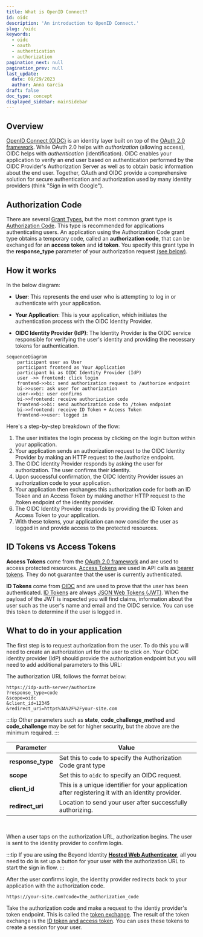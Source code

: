 ```yaml
---
title: What is OpenID Connect?
id: oidc
description: 'An introduction to OpenID Connect.'
slug: /oidc
keywords:
  - oidc
  - oauth
  - authentication
  - authorization
pagination_next: null
pagination_prev: null
last_update:
  date: 09/29/2023
  author: Anna Garcia
draft: false
doc_type: concept
displayed_sidebar: mainSidebar
---
```


## Overview

[OpenID Connect (OIDC)](/docs/terms/oidc) is an identity layer built on top of the [OAuth 2.0 framework](/docs/terms/oauth). While OAuth 2.0 helps with _authorization_ (allowing access), OIDC helps with _authentication_ (identification). OIDC enables your application to verify an end user based on authentication performed by the OIDC Provider's Authorization Server as well as to obtain basic information about the end user. Together, OAuth and OIDC provide a comprehensive solution for secure authentication and authorization used by many identity providers (think "Sign in with Google").

## Authorization Code

There are several [Grant Types](/docs/terms/grant-type.md), but the most common grant type is [Authorization Code](/docs/terms/authorization-code.md). This type is recommended for applications authenticating users. An application using the Authorization Code grant type obtains a temporary code, called an **authorization code**, that can be exchanged for an **access token** and **id token**. You specify this grant type in the **response_type** parameter of your authorization request [(see below)](#what-to-do-in-your-application).

## How it works

In the below diagram:

- **User**: This represents the end user who is attempting to log in or authenticate with your application.

- **Your Application**: This is your application, which initiates the authentication process with the OIDC Identity Provider.

- **OIDC Identity Provider (IdP)**: The Identity Provider is the OIDC service responsible for verifying the user's identity and providing the necessary tokens for authentication.

```mermaid
sequenceDiagram
    participant user as User
    participant frontend as Your Application
    participant bi as OIDC Identity Provider (IdP)
    user ->> frontend: click login
    frontend->>bi: send authorization request to /authorize endpoint
    bi->>user: ask user for authorization
    user->>bi: user confirms
	bi->>frontend: receive authorization code
    frontend->>bi: send authorization code to /token endpoint
    bi->>frontend: receive ID Token + Access Token
    frontend->>user: logged in
```

Here's a step-by-step breakdown of the flow:

1. The user initiates the login process by clicking on the login button within your application.
1. Your application sends an authorization request to the OIDC Identity Provider by making an HTTP request to the /authorize endpoint.
1. The OIDC Identity Provider responds by asking the user for authorization. The user confirms their identity.
1. Upon successful confirmation, the OIDC Identity Provider issues an authorization code to your application.
1. Your application then exchanges this authorization code for both an ID Token and an Access Token by making another HTTP request to the /token endpoint of the identity provider.
1. The OIDC Identity Provider responds by providing the ID Token and Access Token to your application.
1. With these tokens, your application can now consider the user as logged in and provide access to the protected resources.

## ID Tokens vs Access Tokens

**Access Tokens** come from the [OAuth 2.0 framework](/docs/terms/oauth) and are used to access protected resources. [Access Tokens](/docs/terms/access-token.md) are used in API calls as [bearer tokens](/docs/terms/bearer-token.md). They do not guarantee that the user is currently authenticated.

**ID Tokens** come from [OIDC](/docs/terms/oidc.md) and are used to prove that the user has been authenticated. [ID Tokens](/docs/terms/id-token.md) are always [JSON Web Tokens (JWT)](/docs/terms/jwt.md). When the payload of the JWT is inspected you will find claims, information about the user such as the user's name and email and the OIDC service. You can use this token to determine if the user is logged in.

## What to do in your application

The first step is to request authorization from the user. To do this you will need to create an authorization url for the user to click on. Your OIDC identity provider (IdP) should provide the authorization endpoint but you will need to add additional parameters to this URL:

The authorization URL follows the format below:

```http /authorize
https://idp-auth-server/authorize
?response_type=code
&scope=oidc
&client_id=12345
&redirect_uri=https%3A%2F%2Fyour-site.com
```

:::tip
Other parameters such as **state**, **code_challenge_method** and **code_challenge** may be set for higher security, but the above are the minimum required.
:::

| Parameter         | Value                                                                                            |
| ----------------- | ------------------------------------------------------------------------------------------------ |
| **response_type** | Set this to `code` to specify the Authorization Code grant type                                  |
| **scope**         | Set this to `oidc` to specify an OIDC request.                                                   |
| **client_id**     | This is a unique identifier for your application after registering it with an identity provider. |
| **redirect_uri**  | Location to send your user after successfully authorizing.                                       |

<br />

When a user taps on the authorization URL, authorization begins. The user is sent to the identity provider to confirm login.

:::tip
If you are using the Beyond Identity **[Hosted Web Authenticator](/docs/authentication)**, all you need to do is set up a button for your user with the authorization URL to start the sign in flow.
:::

After the user confirms login, the identity provider redirects back to your application with the authorization code.

```http
https://your-site.com?code=the_authorization_code
```

Take the authorization code and make a request to the identiy provider's token endpoint. This is called the [token exchange](/docs/terms/token-exchange.md). The result of the token exchange is the [ID token and access token](#id-tokens-vs-access-tokens). You can uses these tokens to create a session for your user.
